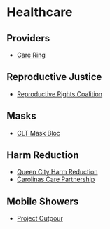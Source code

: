 # Healthcare

## Providers
- [Care Ring](https://careringnc.org/)

## Reproductive Justice
- [Reproductive Rights Coalition](https://www.reprorightscoalition.org/)

## Masks
- [CLT Mask Bloc](https://cltmaskbloc.org/)

## Harm Reduction
- [Queen City Harm Reduction](https://www.qcne.org/)
- [Carolinas Care Partnership](https://www.carolinascare.org/)

## Mobile Showers
- [Project Outpour](https://projectoutpour.org/)